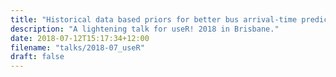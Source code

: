 ```yaml
---
title: "Historical data based priors for better bus arrival-time prediction"
description: "A lightening talk for useR! 2018 in Brisbane."
date: 2018-07-12T15:17:34+12:00
filename: "talks/2018-07_useR"
draft: false
---
```

